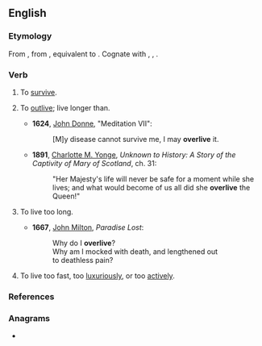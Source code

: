 ==English==

===Etymology===
From {{inh|en|enm|overliven}}, from {{inh|en|ang|oferlibban||to survive}}, equivalent to {{prefix|over|live|lang=en}}. Cognate with {{cog|nl|overleven||to survive}}, {{cog|de|überleben||to survive, outlive}}, {{cog|sv|överleva||to survive, outlive, outlast}}.

===Verb===
{{en-verb|overliv}}

# {{lb|en|transitive}} To [[survive]].
# {{lb|en|transitive}} To [[outlive]]; live longer than.
#* '''1624''', [[w:John Donne|John Donne]], "Meditation VII":
#*: [M]y disease cannot survive me, I may '''overlive''' it.
#* '''1891''', [[w:Charlotte M. Yonge|Charlotte M. Yonge]], ''Unknown to History: A Story of the Captivity of Mary of Scotland'', ch. 31:
#*: "Her Majesty's life will never be safe for a moment while she lives; and what would become of us all did she '''overlive''' the Queen!"
# {{lb|en|intransitive}} To live too long.
#* '''1667''', [[w:John Milton|John Milton]], ''Paradise Lost'':
#*: Why do I '''overlive'''?
#*: Why am I mocked with death, and lengthened out
#*: to deathless pain?
# {{lb|en|intransitive}} To live too fast, too [[luxurious]]ly, or too [[active]]ly.

===References===
{{Webster 1913}}

===Anagrams===
* {{anagrams|en|overveil}}